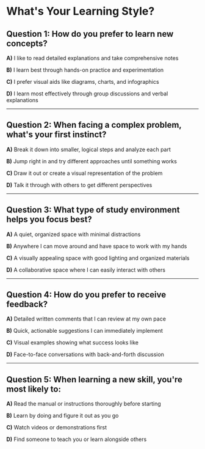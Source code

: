 # What's Your Learning Style?

## Question 1: How do you prefer to learn new concepts?

**A)** I like to read detailed explanations and take comprehensive notes

**B)** I learn best through hands-on practice and experimentation  

**C)** I prefer visual aids like diagrams, charts, and infographics

**D)** I learn most effectively through group discussions and verbal explanations

---

## Question 2: When facing a complex problem, what's your first instinct?

**A)** Break it down into smaller, logical steps and analyze each part

**B)** Jump right in and try different approaches until something works

**C)** Draw it out or create a visual representation of the problem

**D)** Talk it through with others to get different perspectives

---

## Question 3: What type of study environment helps you focus best?

**A)** A quiet, organized space with minimal distractions

**B)** Anywhere I can move around and have space to work with my hands

**C)** A visually appealing space with good lighting and organized materials

**D)** A collaborative space where I can easily interact with others

---

## Question 4: How do you prefer to receive feedback?

**A)** Detailed written comments that I can review at my own pace

**B)** Quick, actionable suggestions I can immediately implement

**C)** Visual examples showing what success looks like  

**D)** Face-to-face conversations with back-and-forth discussion

---

## Question 5: When learning a new skill, you're most likely to:

**A)** Read the manual or instructions thoroughly before starting

**B)** Learn by doing and figure it out as you go

**C)** Watch videos or demonstrations first

**D)** Find someone to teach you or learn alongside others